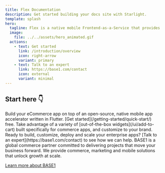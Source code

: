 ```yaml
---
title: Flex Documentation
description: Get started building your docs site with Starlight.
template: splash
hero:
  tagline: Flex is a native mobile Frontend-as-a-Service that provides templates, code, and tools that help you build modern, scalable and customizable eCommerce mobile apps.
  image:
    file: ../../assets/hero_animated.gif
  actions:
    - text: Get started
      link: /introduction/overview
      icon: right-arrow
      variant: primary
    - text: Talk to an expert
      link: https://base1.com/contact
      icon: external
      variant: minimal
---
```


## Start here 👇

<CardGrid>
  <LinkCard
    title="What is Flex?"
    description="Learn how the Flex platform helps you build and deploy eCommerce mobile apps up to 80% faster."
    href="/introduction/overview" />
	<Card title="Flex Storefront" icon="pencil">
		Build your eCommerce app on top of an open-source, native mobile app accelerator written in Flutter. [Get started](/getting-started/quick-start/) free.
	</Card>
	<Card title="Flex UI" icon="add-document">
		Take advantage of a variety of [out-of-the-box widgets](/ui/add-to-cart) built specifically for commerce apps, and customize to your brand.
	</Card>
	<Card title="Flex for Enterprise" icon="setting">
		Ready to build, customize, deploy and scale your enterprise apps? [Talk to an expert](https://base1.com/contact) to see how we can help.
	</Card>
</CardGrid>

<AboutFlex title="Brought to you by">
BASE1 is a global commerce partner committed to delivering projects that move your business forward. We provide commerce, marketing and mobile solutions that unlock growth at scale.

[Learn more about BASE1](https://base1.com/)

</AboutFlex>
